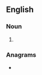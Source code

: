 ==English==

===Noun===
{{head|en|noun form}}

# {{lb|en|nonstandard}} {{plural of|sister-in-law|lang=en}}

===Anagrams===
* {{anagrams|en|a=aeiilnrssstw|sisters-in-law}}